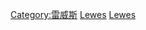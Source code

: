 {{Cat more|雷威斯}}
{{Commons category|People of Lewes}}

[[Category:雷威斯|Category:雷威斯]]
[[Category:英格蘭各城市出身人物|Lewes]]
[[Category:雷威斯區人|Lewes]]